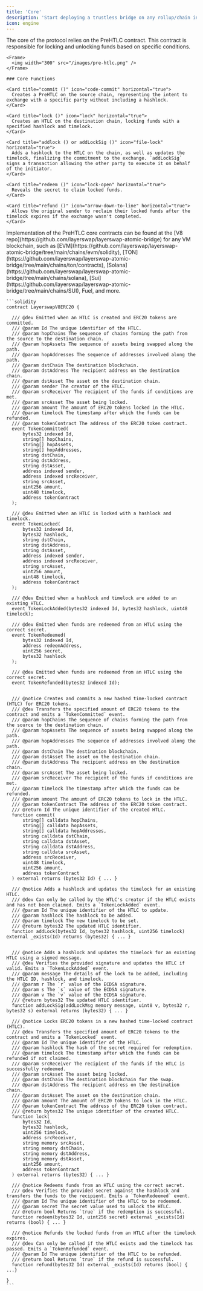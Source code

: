 ```yaml
---
title: 'Core'
description: 'Start deploying a trustless bridge on any rollup/chain in under 5 minutes'
icon: engine
---
```


<Tabs>
  <Tab title="Overview">
    The core of the protocol relies on the PreHTLC contract. This contract is responsible for locking and unlocking funds based on specific conditions.

    <Frame>
      <img width="300" src="/images/pre-htlc.png" />
    </Frame>

    ### Core Functions

    <Card title="commit ()" icon="code-commit" horizontal="true">
      Creates a PreHTLC on the source chain, representing the intent to exchange with a specific party without including a hashlock.
    </Card>

    <Card title="lock ()" icon="lock" horizontal="true">
      Creates an HTLC on the destination chain, locking funds with a specified hashlock and timelock.
    </Card>

    <Card title="addlock () or addLockSig ()" icon="file-lock" horizontal="true">
      Adds a hashlock to the HTLC on the chain, as well as updates the timelock, finalizing the commitment to the exchange. `addLockSig` signs a transaction allowing the other party to execute it on behalf of the initiator.
    </Card>

    <Card title="redeem ()" icon="lock-open" horizontal="true">
      Reveals the secret to claim locked funds.
    </Card>

    <Card title="refund ()" icon="arrow-down-to-line" horizontal="true">
      Allows the original sender to reclaim their locked funds after the timelock expires if the exchange wasn't completed.
    </Card>
  </Tab>

  <Tab title="Code">
    Implementation of the PreHTLC core contracts can be found at the [V8 repo](https://github.com/layerswap/layerswap-atomic-bridge) for any VM blockchain, such as [EVM](https://github.com/layerswap/layerswap-atomic-bridge/tree/main/chains/evm/solidity), [TON](https://github.com/layerswap/layerswap-atomic-bridge/tree/main/chains/ton/contracts), [Solana](https://github.com/layerswap/layerswap-atomic-bridge/tree/main/chains/solana), [Sui](https://github.com/layerswap/layerswap-atomic-bridge/tree/main/chains/SUI), Fuel, and more.

    ```solidity
    contract LayerswapV8ERC20 {

      /// @dev Emitted when an HTLC is created and ERC20 tokens are committed.
      /// @param Id The unique identifier of the HTLC.
      /// @param hopChains The sequence of chains forming the path from the source to the destination chain.
      /// @param hopAssets The sequence of assets being swapped along the path.
      /// @param hopAddresses The sequence of addresses involved along the path.
      /// @param dstChain The destination blockchain.
      /// @param dstAddress The recipient address on the destination chain.
      /// @param dstAsset The asset on the destination chain.
      /// @param sender The creator of the HTLC.
      /// @param srcReceiver The recipient of the funds if conditions are met.
      /// @param srcAsset The asset being locked.
      /// @param amount The amount of ERC20 tokens locked in the HTLC.
      /// @param timelock The timestamp after which the funds can be refunded.
      /// @param tokenContract The address of the ERC20 token contract.
      event TokenCommitted(
          bytes32 indexed Id,
          string[] hopChains,
          string[] hopAssets,
          string[] hopAddresses,
          string dstChain,
          string dstAddress,
          string dstAsset,
          address indexed sender,
          address indexed srcReceiver,
          string srcAsset,
          uint256 amount,
          uint48 timelock,
          address tokenContract
      );

      /// @dev Emitted when an HTLC is locked with a hashlock and timelock.
      event TokenLocked(
          bytes32 indexed Id,
          bytes32 hashlock,
          string dstChain,
          string dstAddress,
          string dstAsset,
          address indexed sender,
          address indexed srcReceiver,
          string srcAsset,
          uint256 amount,
          uint48 timelock,
          address tokenContract
      );

      /// @dev Emitted when a hashlock and timelock are added to an existing HTLC.
      event TokenLockAdded(bytes32 indexed Id, bytes32 hashlock, uint48 timelock);

      /// @dev Emitted when funds are redeemed from an HTLC using the correct secret.
      event TokenRedeemed(
          bytes32 indexed Id,
          address redeemAddress,
          uint256 secret,
          bytes32 hashlock
      );

      /// @dev Emitted when funds are redeemed from an HTLC using the correct secret.
      event TokenRefunded(bytes32 indexed Id);


      /// @notice Creates and commits a new hashed time-locked contract (HTLC) for ERC20 tokens.
      /// @dev Transfers the specified amount of ERC20 tokens to the contract and emits a `TokenCommitted` event.
      /// @param hopChains The sequence of chains forming the path from the source to the destination chain.
      /// @param hopAssets The sequence of assets being swapped along the path.
      /// @param hopAddresses The sequence of addresses involved along the path.
      /// @param dstChain The destination blockchain.
      /// @param dstAsset The asset on the destination chain.
      /// @param dstAddress The recipient address on the destination chain.
      /// @param srcAsset The asset being locked.
      /// @param srcReceiver The recipient of the funds if conditions are met.
      /// @param timelock The timestamp after which the funds can be refunded.
      /// @param amount The amount of ERC20 tokens to lock in the HTLC.
      /// @param tokenContract The address of the ERC20 token contract.
      /// @return Id The unique identifier of the created HTLC.
      function commit(
          string[] calldata hopChains,
          string[] calldata hopAssets,
          string[] calldata hopAddresses,
          string calldata dstChain,
          string calldata dstAsset,
          string calldata dstAddress,
          string calldata srcAsset,
          address srcReceiver,
          uint48 timelock,
          uint256 amount,
          address tokenContract
      ) external returns (bytes32 Id) { ... }

      /// @notice Adds a hashlock and updates the timelock for an existing HTLC.
      /// @dev Can only be called by the HTLC's creator if the HTLC exists and has not been claimed. Emits a `TokenLockAdded` event.
      /// @param Id The unique identifier of the HTLC to update.
      /// @param hashlock The hashlock to be added.
      /// @param timelock The new timelock to be set.
      /// @return bytes32 The updated HTLC identifier.
      function addLock(bytes32 Id, bytes32 hashlock, uint256 timelock) external _exists(Id) returns (bytes32) { ... }


      /// @notice Adds a hashlock and updates the timelock for an existing HTLC using a signed message.
      /// @dev Verifies the provided signature and updates the HTLC if valid. Emits a `TokenLockAdded` event.
      /// @param message The details of the lock to be added, including the HTLC ID, hashlock, and timelock.
      /// @param r The `r` value of the ECDSA signature.
      /// @param s The `s` value of the ECDSA signature.
      /// @param v The `v` value of the ECDSA signature.
      /// @return bytes32 The updated HTLC identifier.
      function addLockSig(addLockMsg memory message, uint8 v, bytes32 r, bytes32 s) external returns (bytes32) { ... }

      /// @notice Locks ERC20 tokens in a new hashed time-locked contract (HTLC).
      /// @dev Transfers the specified amount of ERC20 tokens to the contract and emits a `TokenLocked` event.
      /// @param Id The unique identifier of the HTLC.
      /// @param hashlock The hash of the secret required for redemption.
      /// @param timelock The timestamp after which the funds can be refunded if not claimed.
      /// @param srcReceiver The recipient of the funds if the HTLC is successfully redeemed.
      /// @param srcAsset The asset being locked.
      /// @param dstChain The destination blockchain for the swap.
      /// @param dstAddress The recipient address on the destination chain.
      /// @param dstAsset The asset on the destination chain.
      /// @param amount The amount of ERC20 tokens to lock in the HTLC.
      /// @param tokenContract The address of the ERC20 token contract.
      /// @return bytes32 The unique identifier of the created HTLC.
      function lock(
          bytes32 Id,
          bytes32 hashlock,
          uint256 timelock,
          address srcReceiver,
          string memory srcAsset,
          string memory dstChain,
          string memory dstAddress,
          string memory dstAsset,
          uint256 amount,
          address tokenContract
      ) external returns (bytes32) { ... }

      /// @notice Redeems funds from an HTLC using the correct secret.
      /// @dev Verifies the provided secret against the hashlock and transfers the funds to the recipient. Emits a `TokenRedeemed` event.
      /// @param Id The unique identifier of the HTLC to be redeemed.
      /// @param secret The secret value used to unlock the HTLC.
      /// @return bool Returns `true` if the redemption is successful.
      function redeem(bytes32 Id, uint256 secret) external _exists(Id) returns (bool) { ... }

      /// @notice Refunds the locked funds from an HTLC after the timelock expires.
      /// @dev Can only be called if the HTLC exists and the timelock has passed. Emits a `TokenRefunded` event.
      /// @param Id The unique identifier of the HTLC to be refunded.
      /// @return bool Returns `true` if the refund is successful.
      function refund(bytes32 Id) external _exists(Id) returns (bool) { ...}

    }
    ```
  </Tab>
</Tabs>